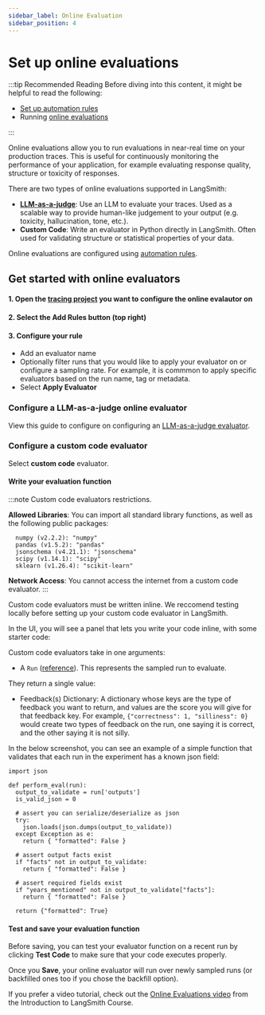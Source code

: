 ```yaml
---
sidebar_label: Online Evaluation
sidebar_position: 4
---
```



# Set up online evaluations

:::tip Recommended Reading
Before diving into this content, it might be helpful to read the following:

- [Set up automation rules](./rules)
- Running [online evaluations](/evaluation/concepts#online-evaluation)

:::

Online evaluations allow you to run evaluations in near-real time on your production traces. This is useful for continuously monitoring the performance of your application, for example evaluating response quality, structure or toxicity of responses.

There are two types of online evaluations supported in LangSmith:

- **[LLM-as-a-judge](/evaluation/concepts#llm-as-judge)**: Use an LLM to evaluate your traces. Used as a scalable way to provide human-like judgement to your output (e.g. toxicity, hallucination, tone, etc.).
- **Custom Code**: Write an evaluator in Python directly in LangSmith. Often used for validating structure or statistical properties of your data.

Online evaluations are configured using [automation rules](./rules).

## Get started with online evaluators

#### 1. Open the [tracing project](/observability/concepts#projects) you want to configure the online evalautor on

#### 2. Select the Add Rules button (top right)

#### 3. Configure your rule

- Add an evaluator name
- Optionally filter runs that you would like to apply your evaluator on or configure a sampling rate. For example, it is commmon to apply specific evaluators based on the run name, tag or metadata.
- Select **Apply Evaluator**

### Configure a LLM-as-a-judge online evaluator

View this guide to configure on configuring an [LLM-as-a-judge evaluator](/evaluation/how_to_guides/llm_as_judge).

### Configure a custom code evaluator

Select **custom code** evaluator.

#### Write your evaluation function

:::note Custom code evaluators restrictions.

**Allowed Libraries**: You can import all standard library functions, as well as the following public packages:

```
  numpy (v2.2.2): "numpy"
  pandas (v1.5.2): "pandas"
  jsonschema (v4.21.1): "jsonschema"
  scipy (v1.14.1): "scipy"
  sklearn (v1.26.4): "scikit-learn"
```

**Network Access**: You cannot access the internet from a custom code evaluator.
:::

Custom code evaluators must be written inline. We reccomend testing locally before setting up your custom code evaluator in LangSmith.

In the UI, you will see a panel that lets you write your code inline, with some starter code:

<ZoomableImage
  src="/observability/how_to_guides/static/online-eval-custom-code.png"
  alt="View experiment demo"
/>

Custom code evaluators take in one arguments:

- A `Run` ([reference](/reference/data_formats/run_data_format)). This represents the sampled run to evaluate.

They return a single value:

- Feedback(s) Dictionary: A dictionary whose keys are the type of feedback you want to return, and values are the
  score you will give for that feedback key. For example, `{"correctness": 1, "silliness": 0}` would create two types
  of feedback on the run, one saying it is correct, and the other saying it is not silly.

In the below screenshot, you can see an example of a simple function that validates that each run in the experiment
has a known json field:

```{python}
import json

def perform_eval(run):
  output_to_validate = run['outputs']
  is_valid_json = 0

  # assert you can serialize/deserialize as json
  try:
    json.loads(json.dumps(output_to_validate))
  except Exception as e:
    return { "formatted": False }

  # assert output facts exist
  if "facts" not in output_to_validate:
    return { "formatted": False }

  # assert required fields exist
  if "years_mentioned" not in output_to_validate["facts"]:
    return { "formatted": False }

  return {"formatted": True}
```

#### Test and save your evaluation function

Before saving, you can test your evaluator function on a recent run by clicking **Test Code** to make sure that your code executes properly.

Once you **Save**, your online evaluator will run over newly sampled runs (or backfilled ones too if you chose the backfill option).

If you prefer a video tutorial, check out the [Online Evaluations video](https://academy.langchain.com/pages/intro-to-langsmith-preview) from the Introduction to LangSmith Course.
